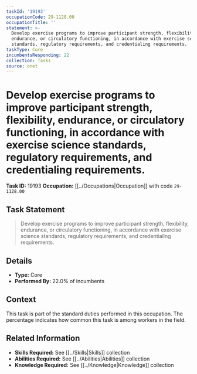 ```yaml
---
taskId: '19193'
occupationCode: 29-1128.00
occupationTitle: ''
statement: >-
  Develop exercise programs to improve participant strength, flexibility,
  endurance, or circulatory functioning, in accordance with exercise science
  standards, regulatory requirements, and credentialing requirements.
taskType: Core
incumbentsResponding: 22
collection: Tasks
source: onet
---
```

# Develop exercise programs to improve participant strength, flexibility, endurance, or circulatory functioning, in accordance with exercise science standards, regulatory requirements, and credentialing requirements.

**Task ID:** 19193
**Occupation:** [[../Occupations|Occupation]] with code `29-1128.00`

## Task Statement

> Develop exercise programs to improve participant strength, flexibility, endurance, or circulatory functioning, in accordance with exercise science standards, regulatory requirements, and credentialing requirements.

## Details

- **Type:** Core
- **Performed By:** 22.0% of incumbents

## Context

This task is part of the standard duties performed in this occupation. The percentage indicates how common this task is among workers in the field.

## Related Information

- **Skills Required:** See [[../Skills|Skills]] collection
- **Abilities Required:** See [[../Abilities|Abilities]] collection
- **Knowledge Required:** See [[../Knowledge|Knowledge]] collection
